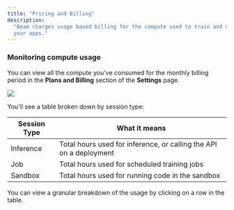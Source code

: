 ```yaml
---
title: "Pricing and Billing"
description:
  "Beam charges usage based billing for the compute used to train and deploy
  your apps."
---
```


### Monitoring compute usage

You can view all the compute you've consumed for the monthly billing period in
the **Plans and Billing** section of the **Settings** page.

![](/img/account/pricing-and-billing.png)

You'll see a table broken down by session type:

| Session Type | What it means                                                      |
| ------------ | ------------------------------------------------------------------ |
| Inference    | Total hours used for inference, or calling the API on a deployment |
| Job          | Total hours used for scheduled training jobs                       |
| Sandbox      | Total hours used for running code in the sandbox                   |

You can view a granular breakdown of the usage by clicking on a row in the
table.
